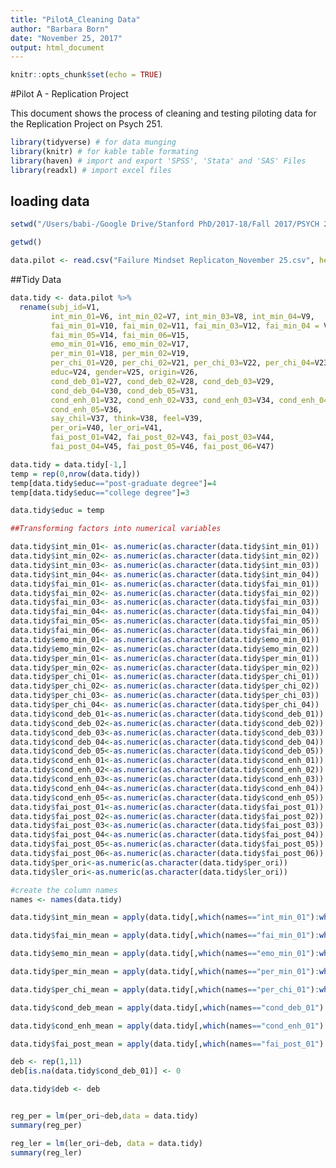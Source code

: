 ---
title: "PilotA_Cleaning Data"
author: "Barbara Born"
date: "November 25, 2017"
output: html_document
---

```{r setup, include=FALSE}
knitr::opts_chunk$set(echo = TRUE)
```

#Pilot A - Replication Project

This document shows the process of cleaning and testing piloting data for the Replication Project on Psych 251. 

```{r cars}
library(tidyverse) # for data munging
library(knitr) # for kable table formating
library(haven) # import and export 'SPSS', 'Stata' and 'SAS' Files
library(readxl) # import excel files
```

## loading data

```{r}
setwd("/Users/babi-/Google Drive/Stanford PhD/2017-18/Fall 2017/PSYCH 251/Final project/Pilot/")

getwd()

data.pilot <- read.csv("Failure Mindset Replicaton_November 25.csv", header = FALSE, sep = ",")
```

##Tidy Data

```{r}
data.tidy <- data.pilot %>%
  rename(subj_id=V1, 
         int_min_01=V6, int_min_02=V7, int_min_03=V8, int_min_04=V9,
         fai_min_01=V10, fai_min_02=V11, fai_min_03=V12, fai_min_04 = V13,
         fai_min_05=V14, fai_min_06=V15, 
         emo_min_01=V16, emo_min_02=V17, 
         per_min_01=V18, per_min_02=V19,
         per_chi_01=V20, per_chi_02=V21, per_chi_03=V22, per_chi_04=V23,
         educ=V24, gender=V25, origin=V26,
         cond_deb_01=V27, cond_deb_02=V28, cond_deb_03=V29,
         cond_deb_04=V30, cond_deb_05=V31, 
         cond_enh_01=V32, cond_enh_02=V33, cond_enh_03=V34, cond_enh_04=V35,
         cond_enh_05=V36, 
         say_chil=V37, think=V38, feel=V39,
         per_ori=V40, ler_ori=V41,
         fai_post_01=V42, fai_post_02=V43, fai_post_03=V44,
         fai_post_04=V45, fai_post_05=V46, fai_post_06=V47)

data.tidy = data.tidy[-1,]
temp = rep(0,nrow(data.tidy))
temp[data.tidy$educ=="post-graduate degree"]=4
temp[data.tidy$educ=="college degree"]=3

data.tidy$educ = temp

##Transforming factors into numerical variables

data.tidy$int_min_01<- as.numeric(as.character(data.tidy$int_min_01))
data.tidy$int_min_02<- as.numeric(as.character(data.tidy$int_min_02))
data.tidy$int_min_03<- as.numeric(as.character(data.tidy$int_min_03))
data.tidy$int_min_04<- as.numeric(as.character(data.tidy$int_min_04))
data.tidy$fai_min_01<- as.numeric(as.character(data.tidy$fai_min_01))
data.tidy$fai_min_02<- as.numeric(as.character(data.tidy$fai_min_02))
data.tidy$fai_min_03<- as.numeric(as.character(data.tidy$fai_min_03))
data.tidy$fai_min_04<- as.numeric(as.character(data.tidy$fai_min_04))
data.tidy$fai_min_05<- as.numeric(as.character(data.tidy$fai_min_05))
data.tidy$fai_min_06<- as.numeric(as.character(data.tidy$fai_min_06))
data.tidy$emo_min_01<- as.numeric(as.character(data.tidy$emo_min_01))
data.tidy$emo_min_02<- as.numeric(as.character(data.tidy$emo_min_02))
data.tidy$per_min_01<- as.numeric(as.character(data.tidy$per_min_01))
data.tidy$per_min_02<- as.numeric(as.character(data.tidy$per_min_02))
data.tidy$per_chi_01<- as.numeric(as.character(data.tidy$per_chi_01))
data.tidy$per_chi_02<- as.numeric(as.character(data.tidy$per_chi_02))
data.tidy$per_chi_03<- as.numeric(as.character(data.tidy$per_chi_03))
data.tidy$per_chi_04<- as.numeric(as.character(data.tidy$per_chi_04))
data.tidy$cond_deb_01<-as.numeric(as.character(data.tidy$cond_deb_01))
data.tidy$cond_deb_02<-as.numeric(as.character(data.tidy$cond_deb_02))
data.tidy$cond_deb_03<-as.numeric(as.character(data.tidy$cond_deb_03))
data.tidy$cond_deb_04<-as.numeric(as.character(data.tidy$cond_deb_04))
data.tidy$cond_deb_05<-as.numeric(as.character(data.tidy$cond_deb_05))
data.tidy$cond_enh_01<-as.numeric(as.character(data.tidy$cond_enh_01))
data.tidy$cond_enh_02<-as.numeric(as.character(data.tidy$cond_enh_02))
data.tidy$cond_enh_03<-as.numeric(as.character(data.tidy$cond_enh_03))
data.tidy$cond_enh_04<-as.numeric(as.character(data.tidy$cond_enh_04))
data.tidy$cond_enh_05<-as.numeric(as.character(data.tidy$cond_enh_05))
data.tidy$fai_post_01<-as.numeric(as.character(data.tidy$fai_post_01))
data.tidy$fai_post_02<-as.numeric(as.character(data.tidy$fai_post_02))
data.tidy$fai_post_03<-as.numeric(as.character(data.tidy$fai_post_03))
data.tidy$fai_post_04<-as.numeric(as.character(data.tidy$fai_post_04))
data.tidy$fai_post_05<-as.numeric(as.character(data.tidy$fai_post_05))
data.tidy$fai_post_06<-as.numeric(as.character(data.tidy$fai_post_06))
data.tidy$per_ori<-as.numeric(as.character(data.tidy$per_ori))
data.tidy$ler_ori<-as.numeric(as.character(data.tidy$ler_ori))

#create the column names
names <- names(data.tidy)

data.tidy$int_min_mean = apply(data.tidy[,which(names=="int_min_01"):which(names=="int_min_04")],1,mean)

data.tidy$fai_min_mean = apply(data.tidy[,which(names=="fai_min_01"):which(names=="fai_min_06")],1,mean)

data.tidy$emo_min_mean = apply(data.tidy[,which(names=="emo_min_01"):which(names=="emo_min_02")],1,mean)

data.tidy$per_min_mean = apply(data.tidy[,which(names=="per_min_01"):which(names=="per_min_02")],1,mean)

data.tidy$per_chi_mean = apply(data.tidy[,which(names=="per_chi_01"):which(names=="per_chi_04")],1,mean)

data.tidy$cond_deb_mean = apply(data.tidy[,which(names=="cond_deb_01"):which(names=="cond_deb_05")],1,mean)

data.tidy$cond_enh_mean = apply(data.tidy[,which(names=="cond_enh_01"):which(names=="cond_enh_05")],1,mean)

data.tidy$fai_post_mean = apply(data.tidy[,which(names=="fai_post_01"):which(names=="fai_post_06")],1,mean)

deb <- rep(1,11) 
deb[is.na(data.tidy$cond_deb_01)] <- 0

data.tidy$deb <- deb


reg_per = lm(per_ori~deb,data = data.tidy)
summary(reg_per)

reg_ler = lm(ler_ori~deb, data = data.tidy)
summary(reg_ler)
```


